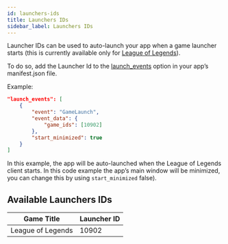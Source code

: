 ```yaml
---
id: launchers-ids
title: Launchers IDs
sidebar_label: Launchers IDs
---
```


Launcher IDs can be used to auto-launch your app when a game launcher starts (this is currently available only for [League of Legends](overwolf-games-launchers-events-lol)).

To do so, add the Launcher Id to the [launch_events](manifest-json#launch_events) option in your app’s manifest.json file.

Example:

```json
"launch_events": [
    {
        "event": "GameLaunch",
        "event_data": {
            "game_ids": [10902]
        },
        "start_minimized": true
    }
]
```

In this example, the app will be auto-launched when the League of Legends client starts. In this code example the app’s main window will be minimized, you can change this by using  `start_minimized` false).

 ## Available Launchers IDs

| Game Title         |  Launcher ID  |
| -------------------| --------------|
| League of Legends  | 10902         |
